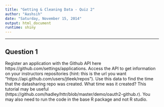 ```yaml
---
title: "Getting & Cleaning Data - Quiz 2"
author: "Aashsih"
date: "Saturday, November 15, 2014"
output: html_document
runtime: shiny
---
```

------
## Question 1
Register an application with the Github API here https://github.com/settings/applications. Access the API to get information on your instructors repositories (hint: this is the url you want "https://api.github.com/users/jtleek/repos"). Use this data to find the time that the datasharing repo was created. What time was it created? This tutorial may be useful (https://github.com/hadley/httr/blob/master/demo/oauth2-github.r). You may also need to run the code in the base R package and not R studio.

